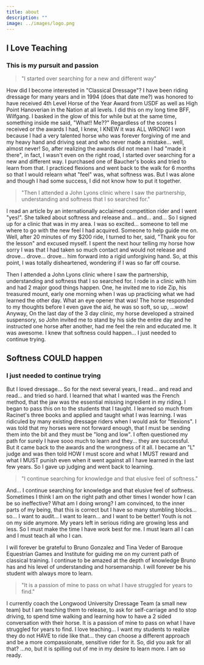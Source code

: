 ```yaml
---
title: about
description: ""
image: ../images/logo.png
---
```


## I Love Teaching

### This is my pursuit and passion

> "I started over searching for a new and different way"

How did I become interested in "Classical Dressage"? I have been riding dressage for many years and in 1994 (does that date me?) was honored to have received 4th Level Horse of the Year Award from USDF as well as High Point Hanoverian in the Nation at all levels. I did this on my long time BFF, Wilfgang. I basked in the glow of this for while but at the same time, something inside me said, "What!! Me??" Regardless of the scores I received or the awards I had, I knew, I KNEW it was ALL WRONG! I won because I had a very talented horse who was forever forgiving of me and my heavy hand and driving seat and who never made a mistake... well, almost never! So, after realizing the awards did not mean I had "made it there", in fact, I wasn't even on the right road, I started over searching for a new and different way. I purchased one of Baucher's books and tried to learn from that. I practiced flexions and went back to the walk for 6 months so that I would relearn what "feel" was, what softness was. But I was alone and though I had some success, I did not know how to put it together.

> "Then I attended a John Lyons clinic where I saw the partnership, understanding and softness that I so searched for."

I read an article by an internationally acclaimed competition rider and I went "yes!". She talked about softness and release and... and... and... So I signed up for a clinic that was in my area. I was so excited... someone to tell me where to go with the new feel I had acquired. Someone to help guide me on. Well, after 20 minutes of my $200 ride, I turned to her, said, "Thank you for the lesson" and excused myself. I spent the next hour telling my horse how sorry I was that I had taken so much contact and would not release and drove... drove... drove... him forward into a rigid unforgiving hand. So, at this point, I was totally disheartened, wondering if I was so far off course. 

Then I attended a John Lyons clinic where I saw the partnership, understanding and softness that I so searched for. I rode in a clinic with him and had 2 major good things happen. One, he invited me to ride Zip, his treasured mount, early one morning when I was up practicing what we had learned the other day. What an eye opener that was! The horse responded to my thoughts before I even gave the aid, he was so soft, so up, ...wow! Anyway, On the last day of the 3 day clinic, my horse developed a strained suspensory, so John invited me to stand by his side the entire day and he instructed one horse after another, had me feel the rein and educated me. It was awesome. I knew that softness could happen... I just needed to continue trying.

## Softness COULD happen

### I just needed to continue trying

But I loved dressage... So for the next several years, I read... and read and read... and tried so hard. I learned that what I wanted was the French method, that the jaw was the essential missing ingredient in my riding. I began to pass this on to the students that I taught. I learned so much from Racinet's three books and applied and taught what I was learning. I was ridiculed by many existing dressage riders when I would ask for "flexions". I was told that my horses were not forward enough, that I must be sending them into the bit and they must be "long and low". I often questioned my path for surely I have sooo much to learn and they... they are successful. But it came back to the awards and the wrongness of it all. I became an "L" judge and was then told HOW I must score and what I MUST reward and what I MUST punish even when it went against all I have learned in the last few years. So I gave up judging and went back to learning.

> "I continue searching for knowledge and that elusive feel of softness."

And... I continue searching for knowledge and that elusive feel of softness. Sometimes I think I am on the right path and other times I wonder how I can be so ineffective? What am I doing wrong? I am convinced, to the inner parts of my being, that this is correct but I have so many stumbling blocks... so... I want to audit... I want to learn... and I want to be better! Youth is not on my side anymore. My years left in serious riding are growing less and less. So I must make the time I have work best for me. I must learn all I can and I must teach all who I can.

I will forever be grateful to Bruno Gonzalez and Tina Veder of Baroque Equestrian Games and Institute for guiding me on my current path of classical training. I continue to be amazed at the depth of knowledge Bruno has and his level of understanding and horsemanship. I will forever be his student with always more to learn.

> "It is a passion of mine to pass on what I have struggled for years to find."

I currently coach the Longwood University Dressage Team (a small new team) but I am teaching them to release, to ask for self-carriage and to stop driving, to spend time walking and learning how to have a 2 sided conversation with their horse. It is a passion of mine to pass on what I have struggled for years to find. I love teaching... I want my students to realize they do not HAVE to ride like that... they can choose a different approach and be a more compassionate, sensitive rider for it. So, did you ask for all that? ...no, but it is spilling out of me in my desire to learn more. I am so ready.